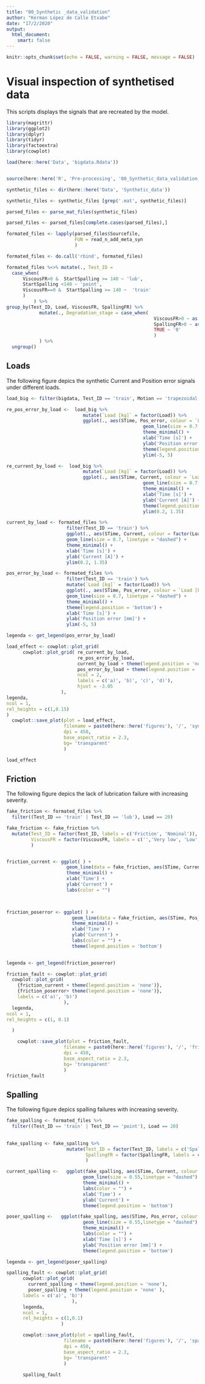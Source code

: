 ```yaml
---
title: "00_Synthetic _data_validation"
author: "Kerman López de Calle Etxabe"
date: "17/2/2020"
output: 
  html_document:
    smart: false
---
```


```r
knitr::opts_chunk$set(echo = FALSE, warning = FALSE, message = FALSE)
```


# Visual inspection of synthetised data

This scripts displays the signals that are recreated by the model.


```r

library(magrittr)
library(ggplot2)
library(dplyr)
library(tidyr)
library(factoextra)
library(cowplot)

load(here::here('Data', 'bigdata.Rdata'))


source(here::here('R', 'Pre-processing', '00_Synthetic_data_validation_auxiliars.R'))

```


```r

synthetic_files <- dir(here::here('Data', 'Synthetic_data'))

synthetic_files <- synthetic_files [grep('.mat', synthetic_files)]

parsed_files <- parse_mat_files(synthetic_files)

parsed_files <- parsed_files[complete.cases(parsed_files),]

formated_files <- lapply(parsed_files$Sourcefile, 
                         FUN = read_n_add_meta_syn
                         )

formated_files <- do.call('rbind', formated_files)

formated_files %<>% mutate(., Test_ID = 
  case_when(
      ViscousFR>0 &  StartSpalling >= 140 ~ 'lub',
      StartSpalling <140 ~ 'point',
      ViscousFR==0 &  StartSpalling >= 140 ~  'train'
      )
          ) %>% 
group_by(Test_ID, Load, ViscousFR, SpallingFR) %>% 
            mutate(., Degradation_stage = case_when(
                                                      ViscousFR>0 ~ as.character(ViscousFR),
                                                      SpallingFR>0 ~ as.character(SpallingFR),
                                                      TRUE ~ '0'
                                                      )
            ) %>% 
  ungroup()

```


## Loads

The following figure depics the synthetic Current and Position error signals under different loads.


```r

load_big <- filter(bigdata, Test_ID == 'train', Motion == 'trapezoidal', Repetition == 1, Segment == 1 )

re_pos_error_by_load <-  load_big %>%
                            mutate(`Load [kg]` = factor(Load)) %>% 
                            ggplot(., aes(STime, Pos_error, colour = `Load [kg]` )) +
                                                  geom_line(size = 0.7, linetype = "dashed") +
                                                  theme_minimal() + 
                                                  xlab('Time [s]') +
                                                  ylab('Position error [mm]') +
                                                  theme(legend.position = 'none') +
                                                  ylim(-5, 5)

re_current_by_load <-  load_big %>%
                            mutate(`Load [kg]` = factor(Load)) %>% 
                            ggplot(., aes(STime, Current, colour = `Load [kg]` )) +
                                                  geom_line(size = 0.7, linetype = "dashed") +
                                                  theme_minimal() + 
                                                  xlab('Time [s]') +
                                                  ylab('Current [A]') +
                                                  theme(legend.position = 'none') +
                                                  ylim(0.2, 1.35)

```


```r



current_by_load <- formated_files %>% 
                      filter(Test_ID == 'train') %>% 
                      ggplot(., aes(STime, Current, colour = factor(Load) )) +
                      geom_line(size = 0.7, linetype = "dashed") +
                      theme_minimal() + 
                      xlab('Time [s]') +
                      ylab('Current [A]') +
                      ylim(0.2, 1.35)

pos_error_by_load <- formated_files %>% 
                      filter(Test_ID == 'train') %>% 
                      mutate(`Load [kg]` = factor(Load)) %>% 
                      ggplot(., aes(STime, Pos_error, colour = `Load [kg]` )) +
                      geom_line(size = 0.7, linetype = "dashed") +
                      theme_minimal() + 
                      theme(legend.position = 'bottom') +
                      xlab('Time [s]') + 
                      ylab('Position error [mm]') +
                      ylim(-5, 5)

legenda <- get_legend(pos_error_by_load)

load_effect <- cowplot::plot_grid(
      cowplot::plot_grid( re_current_by_load,
                          re_pos_error_by_load,
                          current_by_load + theme(legend.position = 'none'), 
                          pos_error_by_load + theme(legend.position = 'none'),
                          ncol = 2,
                          labels = c('a)', 'b)', 'c)', 'd)'),
                          hjust = -3.05
                    ),
legenda,
ncol = 1,
rel_heights = c(1,0.15)
)  
  cowplot::save_plot(plot = load_effect, 
                     filename = paste0(here::here('figures'), '/', 'syn_real_signals', '.png' ),
                     dpi = 450,
                     base_aspect_ratio = 2.3,
                     bg= 'transparent'
                     ) 

load_effect
```



## Friction

The following figure depics the lack of lubrication failure with increasing severity.

```r



fake_friction <- formated_files %>% 
  filter((Test_ID == 'train' | Test_ID == 'lub'), Load == 20)

fake_friction <- fake_friction %>% 
  mutate(Test_ID = factor(Test_ID, labels = c('Friction', 'Nominal')),
         ViscousFR = factor(ViscousFR, labels = c('','Very low', 'Low', 'Medium', 'High'))
         )  


friction_current <- ggplot( ) +
                      geom_line(data = fake_friction, aes(STime, Current, colour = interaction(Test_ID, ViscousFR) ), linetype = "dashed") + 
                      theme_minimal() +
                      xlab('Time') +
                      ylab('Current') +
                      labs(color = "")


    
friction_poserror <- ggplot( ) +
                        geom_line(data = fake_friction, aes(STime, Pos_error, colour = interaction(Test_ID, ViscousFR) ), linetype = "dashed")  +
                        theme_minimal() + 
                        xlab('Time') +
                        ylab('Current') +
                        labs(color = "") +
                        theme(legend.position = 'bottom')
                        

legenda <- get_legend(friction_poserror)

friction_fault <- cowplot::plot_grid(
  cowplot::plot_grid(
    {friction_current + theme(legend.position = 'none')},
    {friction_poserror+ theme(legend.position = 'none')},
    labels = c('a)', 'b)')
                     ),
  legenda, 
ncol = 1,
rel_heights = c(1, 0.1)

  ) 

    cowplot::save_plot(plot = friction_fault, 
                     filename = paste0(here::here('figures'), '/', 'friction_fault_signal', '.png' ),
                     dpi = 450,
                     base_aspect_ratio = 2.3,
                     bg= 'transparent'
                     ) 
friction_fault

```



## Spalling

The following figure depics spalling failures with increasing severity.


```r


fake_spalling <- formated_files %>% 
  filter((Test_ID == 'train' | Test_ID == 'point'), Load == 20) 
  
  
fake_spalling <- fake_spalling %>% 
                      mutate(Test_ID = factor(Test_ID, labels = c('Spalling', 'Nominal')),
                             SpallingFR = factor(SpallingFR, labels = c('', 'Low', 'Medium', 'High'))
                             )  

current_spalling <-   ggplot(fake_spalling, aes(STime, Current, colour = interaction(Test_ID, SpallingFR) )) +
                            geom_line(size = 0.55,linetype = "dashed") +
                            theme_minimal() + 
                            labs(color = "") +
                            xlab('Time') +
                            ylab('Current') +  
                            theme(legend.position = 'bottom')

poser_spalling <-   ggplot(fake_spalling, aes(STime, Pos_error, colour = interaction(Test_ID, SpallingFR) )) +
                            geom_line(size = 0.55,linetype = "dashed") +
                            theme_minimal() + 
                            labs(color = "") +
                            xlab('Time [s]') +
                            ylab('Position error [mm]') +  
                            theme(legend.position = 'bottom')

legenda <- get_legend(poser_spalling)

spalling_fault <- cowplot::plot_grid(
      cowplot::plot_grid(
        current_spalling + theme(legend.position = 'none'),
        poser_spalling + theme(legend.position = 'none' ),
      labels = c('a)', 'b)')
                        ),
      legenda,
      ncol = 1,
      rel_heights = c(1,0.1)
                    ) 

      cowplot::save_plot(plot = spalling_fault, 
                     filename = paste0(here::here('figures'), '/', 'spalling_fault_signal', '.png' ),
                     dpi = 450,
                     base_aspect_ratio = 2.3,
                     bg= 'transparent'
                     ) 
    
      spalling_fault

```

